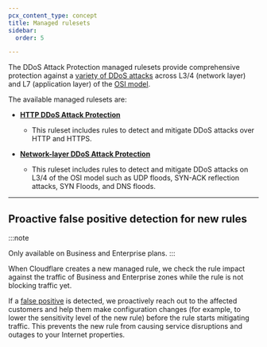 ```yaml
---
pcx_content_type: concept
title: Managed rulesets
sidebar:
  order: 5

---
```


The DDoS Attack Protection managed rulesets provide comprehensive protection against a [variety of DDoS attacks](/ddos-protection/about/attack-coverage/) across L3/4 (network layer) and L7 (application layer) of the [OSI model](https://www.cloudflare.com/learning/ddos/glossary/open-systems-interconnection-model-osi/).

The available managed rulesets are:

- **[HTTP DDoS Attack Protection](/ddos-protection/managed-rulesets/http/)**
  - This ruleset includes rules to detect and mitigate DDoS attacks over HTTP and HTTPS.

- **[Network-layer DDoS Attack Protection](/ddos-protection/managed-rulesets/network/)**
  - This ruleset includes rules to detect and mitigate DDoS attacks on L3/4 of the OSI model such as UDP floods, SYN-ACK reflection attacks, SYN Floods, and DNS floods.

---

## Proactive false positive detection for new rules

:::note

Only available on Business and Enterprise plans.
:::

When Cloudflare creates a new managed rule, we check the rule impact against the traffic of Business and Enterprise zones while the rule is not blocking traffic yet.

If a [false positive](/ddos-protection/managed-rulesets/http/http-overrides/override-examples/#legitimate-traffic-is-incorrectly-identified-as-an-attack-and-causes-a-false-positive) is detected, we proactively reach out to the affected customers and help them make configuration changes (for example, to lower the sensitivity level of the new rule) before the rule starts mitigating traffic. This prevents the new rule from causing service disruptions and outages to your Internet properties.
